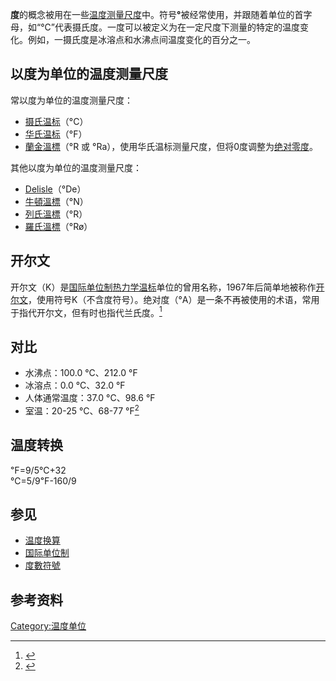 '''度'''的概念被用在一些[[温度|温度]][[测量尺度|测量尺度]]中。符号'''°'''被经常使用，并跟随着单位的首字母，如“°C”代表摄氏度。一度可以被定义为在一定尺度下测量的特定的温度变化。例如，一摄氏度是冰溶点和水沸点间温度变化的百分之一。

==以度为单位的温度测量尺度==
常以度为单位的温度测量尺度：
* [[摄氏温标|摄氏温标]]（°C）
* [[华氏温标|华氏温标]]（°F）
* [[蘭金溫標|蘭金溫標]]（°R 或 °Ra），使用华氏温标测量尺度，但将0度调整为[[绝对零度|绝对零度]]。

其他以度为单位的温度测量尺度：
* [[Delisle温标|Delisle]]（°De）
* [[牛頓溫標|牛頓溫標]]（°N）
* [[列氏溫標|列氏溫標]]（°R）
* [[羅氏溫標|羅氏溫標]]（°Rø）

==开尔文==
{{main|开尔文}}
开尔文（K）是[[国际单位制|国际单位制]][[热力学温度|热力学温标]]单位的曾用名称，1967年后简单地被称作[[开尔文|开尔文]]，使用符号K（不含度符号）。绝对度（°A）是一条不再被使用的术语，常用于指代开尔文，但有时也指代兰氏度。<ref>{{cite web|url=http://www.bipm.org/en/si/si_brochure/chapter2/2-1/kelvin.html|title=Unit of thermodynamic temperature (kelvin) (International System of Units brochure, Section 2.1.1.5)|publisher=[[國際度量衡局|國際度量衡局]]|accessdate=2009-02-10|archive-date=2012-07-16|archive-url=https://web.archive.org/web/20120716203545/http://www.bipm.org/en/si/si_brochure/chapter2/2-1/kelvin.html|dead-url=no}}</ref>

==对比== 
* 水沸点：100.0 °C、212.0 °F
* 冰溶点：0.0 °C、32.0 °F
* 人体通常温度：37.0 °C、98.6 °F
* 室温：20-25 °C、68-77 °F<ref>{{cite web | url=http://lamar.colostate.edu/~hillger/temps.htm | title=Metric system temperature (kelvin and degree Celsius) | publisher=Colorado State University - Lamar | accessdate=2009-02-10 | deadurl=yes | archiveurl=https://web.archive.org/web/20000116044337/http://lamar.colostate.edu/~hillger/temps.htm | archivedate=2000-01-16 }}</ref>

==温度转换==
℉=9/5℃+32<br>
℃=5/9℉-160/9

==参见==
*[[温度换算|温度换算]]
*[[国际单位制|国际单位制]]
*[[度數符號|度數符號]]

==参考资料==
{{reflist}}

[[Category:温度单位|Category:温度单位]]
